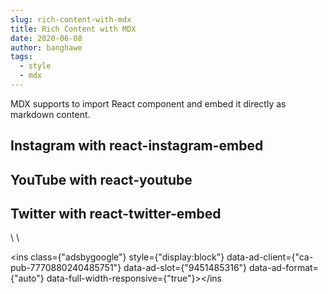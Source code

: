 ```yaml
---
slug: rich-content-with-mdx
title: Rich Content with MDX
date: 2020-06-08
author: banghawe
tags:
  - style
  - mdx
---
```

MDX supports to import React component and embed it directly as markdown content.

## Instagram with react-instagram-embed

<p>
  <InstagramEmbed
    url="https://instagr.am/p/Zw9o4/"
    maxWidth={320}
    hideCaption={true}
  />
</p>

## YouTube with react-youtube

<p>
  <YouTube videoId={"2g811Eo7K8U"} containerClassName={"youtube-container"} />
</p>

## Twitter with react-twitter-embed

<p>
  <TwitterTweetEmbed tweetId={"933354946111705097"} />
</p>\
\
<script async src="https://pagead2.googlesyndication.com/pagead/js/adsbygoogle.js?client=ca-pub-7770880240485751" crossorigin="anonymous"></script>

<ins class={"adsbygoogle"}
     style={"display:block"}
     data-ad-client={"ca-pub-7770880240485751"}
     data-ad-slot={"9451485316"}
     data-ad-format={"auto"}
     data-full-width-responsive={"true"}></ins

<script>
     (adsbygoogle = window.adsbygoogle || []).push({});
</script>
